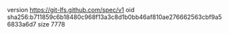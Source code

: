 version https://git-lfs.github.com/spec/v1
oid sha256:b711859c6b18480c968f13a3c8d1b0bb46af810ae276662563cbf9a56833a6d7
size 7778
